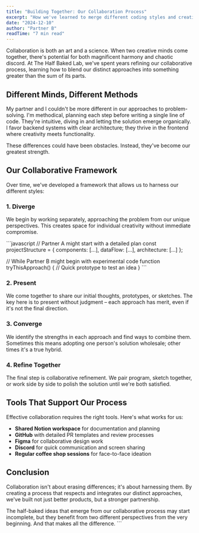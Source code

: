 ```yaml
---
title: "Building Together: Our Collaboration Process"
excerpt: "How we've learned to merge different coding styles and creative approaches."
date: "2024-12-10"
author: "Partner B"
readTime: "7 min read"
---
```


Collaboration is both an art and a science. When two creative minds come together, there's potential for both magnificent harmony and chaotic discord. At The Half Baked Lab, we've spent years refining our collaborative process, learning how to blend our distinct approaches into something greater than the sum of its parts.

## Different Minds, Different Methods

My partner and I couldn't be more different in our approaches to problem-solving. I'm methodical, planning each step before writing a single line of code. They're intuitive, diving in and letting the solution emerge organically. I favor backend systems with clear architecture; they thrive in the frontend where creativity meets functionality.

These differences could have been obstacles. Instead, they've become our greatest strength.

## Our Collaborative Framework

Over time, we've developed a framework that allows us to harness our different styles:

### 1. Diverge

We begin by working separately, approaching the problem from our unique perspectives. This creates space for individual creativity without immediate compromise.

\`\`\`javascript
// Partner A might start with a detailed plan
const projectStructure = {
  components: [...],
  dataFlow: [...],
  architecture: [...]
};

// While Partner B might begin with experimental code
function tryThisApproach() {
  // Quick prototype to test an idea
}
\`\`\`

### 2. Present

We come together to share our initial thoughts, prototypes, or sketches. The key here is to present without judgment – each approach has merit, even if it's not the final direction.

### 3. Converge

We identify the strengths in each approach and find ways to combine them. Sometimes this means adopting one person's solution wholesale; other times it's a true hybrid.

### 4. Refine Together

The final step is collaborative refinement. We pair program, sketch together, or work side by side to polish the solution until we're both satisfied.

## Tools That Support Our Process

Effective collaboration requires the right tools. Here's what works for us:

- **Shared Notion workspace** for documentation and planning
- **GitHub** with detailed PR templates and review processes
- **Figma** for collaborative design work
- **Discord** for quick communication and screen sharing
- **Regular coffee shop sessions** for face-to-face ideation

## Conclusion

Collaboration isn't about erasing differences; it's about harnessing them. By creating a process that respects and integrates our distinct approaches, we've built not just better products, but a stronger partnership.

The half-baked ideas that emerge from our collaborative process may start incomplete, but they benefit from two different perspectives from the very beginning. And that makes all the difference.
\`\`\`
